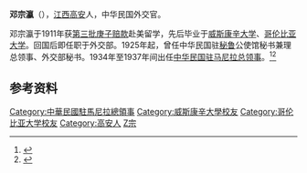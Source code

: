 '''邓宗瀛'''（{{bd|1892年||？|catIdx=Deng邓}}），[[江西|江西]][[高安|高安]]人，中华民国外交官。

邓宗瀛于1911年获[[第一次庚子赔款留美学生列表|第三批庚子赔款]]赴美留学，先后毕业于[[威斯康辛大学|威斯康辛大学]]、[[哥伦比亚大学|哥伦比亚大学]]。回国后即任职于外交部。1925年起，曾任中华民国驻[[秘鲁|秘鲁]]公使馆秘书兼理总领事、外交部秘书。1934年至1937年间出任[[中国驻菲律宾大使列表|中华民国驻马尼拉总领事]]。<ref>{{cite book|title=《辛亥以来人物年里录》|author=邵延淼|publisher=江苏教育出版社}}</ref><ref name="kmt">{{cite book|title=《中国国民党百年人物全书》|publisher=团结出版社|year=2005}}</ref>

== 参考资料 ==
{{reflist}}

{{中国政治人物小作品}}

{{DEFAULTSORT:Deng邓}}
[[Category:中華民國駐馬尼拉總領事|Category:中華民國駐馬尼拉總領事]]
[[Category:威斯康辛大學校友|Category:威斯康辛大學校友]]
[[Category:哥伦比亚大学校友|Category:哥伦比亚大学校友]]
[[Category:高安人|Category:高安人]]
[[Category:邓姓|Z宗]]